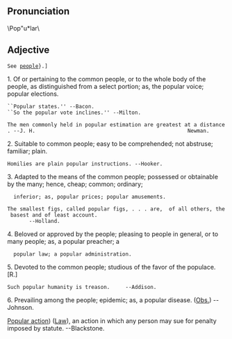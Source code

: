 == Pronunciation ==	 	

\Pop"u*lar\

== Adjective==
 See [[people]]}.]
1. Of or pertaining to the common people, or to the whole body of the people, as distinguished from a select portion; as, the popular voice; popular elections. 
 ``Popular states.'' --Bacon.
 ``So the popular vote inclines.'' --Milton.

 The men commonly held in popular estimation are greatest at a distance. --J. H.                                                 Newman.

2. Suitable to common people; easy to be comprehended; not abstruse; familiar; plain.

 Homilies are plain popular instructions. --Hooker.

3. Adapted to the means of the common people; possessed or obtainable by the many; hence, cheap; common; ordinary;
   inferior; as, popular prices; popular amusements.

 The smallest figs, called popular figs, . . . are,  of all others, the basest and of least account.                                                --Holland.

4. Beloved or approved by the people; pleasing to people in general, or to many people; as, a popular preacher; a
   popular law; a popular administration.

5. Devoted to the common people; studious of the favor of the populace. [R.]

 Such popular humanity is treason.     --Addison.

6. Prevailing among the people; epidemic; as, a popular disease. ([[Obs.]]) --Johnson.

[[w:Popular action|Popular action]]) ([[Law]]), an action in which any person may sue for penalty imposed by statute. --Blackstone.